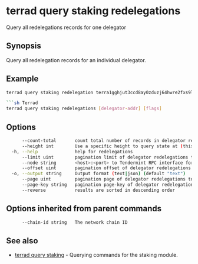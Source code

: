 # terrad query staking redelegations

Query all redelegations records for one delegator

## Synopsis

Query all redelegation records for an individual delegator.

## Example

```sh Terrad
terrad query staking redelegation terra1gghjut3ccd8ay0zduzj64hwre2fxs9ld75ru9p

```sh Terrad
terrad query staking redelegations [delegator-addr] [flags]
```

## Options

```sh Terrad
      --count-total       count total number of records in delegator redelegations to query for
      --height int        Use a specific height to query state at (this can error if the node is pruning state)
  -h, --help              help for redelegations
      --limit uint        pagination limit of delegator redelegations to query for (default 100)
      --node string       <host>:<port> to Tendermint RPC interface for this chain (default "tcp://localhost:26657")
      --offset uint       pagination offset of delegator redelegations to query for
  -o, --output string     Output format (text|json) (default "text")
      --page uint         pagination page of delegator redelegations to query for. This sets offset to a multiple of limit (default 1)
      --page-key string   pagination page-key of delegator redelegations to query for
      --reverse           results are sorted in descending order
```

## Options inherited from parent commands

```sh Terrad
      --chain-id string   The network chain ID
```

## See also

* [terrad query staking](./terrad_query_staking.mdx)	 - Querying commands for the staking module.


